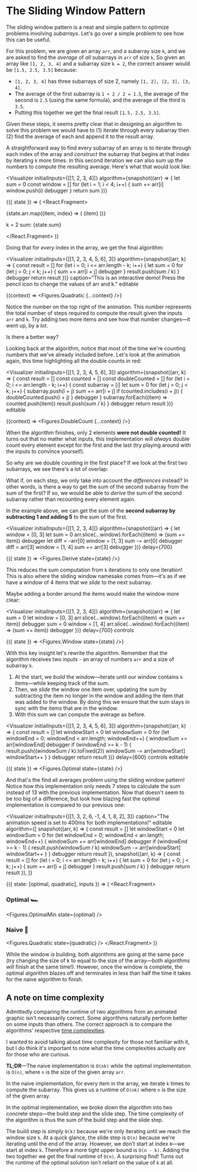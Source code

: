 
# The Sliding Window Pattern

The sliding window pattern is a neat and simple pattern to optimize problems involving _subarrays_. Let's go over a simple problem to see how this can be useful.

For this problem, we are given an array `arr`, and a subarray size `k`, and we are asked to find the _average_ of _all_ subarrays in `arr` of size `k`. So given an array like `[1, 2, 3, 4]` and a subarray size `k = 2`, the correct answer would be `[1.5, 2.5, 3.5]` because:

- `[1, 2, 3, 4]` has three subarrays of size 2, namely `[1, 2], [2, 3], [3, 4]`.
- The average of the first subarray is `1 + 2 / 2 = 1.5`, the average of the second is `2.5` (using the same formula), and the average of the third is `3.5`.
- Putting this together we get the final result `[1.5, 2.5, 3.5]`.

Given these steps, it seems pretty clear that in designing an algorithm to solve this problem we would have to (1) iterate through every subarray then (2) find the average of each and append it to the result array.

A straightforward way to find every subarray of an array is to iterate through each index of the array and _construct_ the subarray that begins at that index by iterating `k` more times. In this second iteration we can also sum up the numbers to compute the resulting average. Here's what that would look like:

<Visualizer
  initialInputs={[[1, 2, 3, 4]]}
  algorithm={snapshot((arr) => {
    let sum = 0
    const window = []
    for (let i = 1; i < 4; i++) {
      sum += arr[i]
      window.push(i)
      debugger
    }
    return sum
  })}
>
  {({ state }) => (
    <React.Fragment>
      <div className="flex w-full justify-center">
        {state.arr.map((item, index) => (
          <Item key={index} active={state.window.includes(index)}>
            {item}
          </Item>
        ))}
      </div>
      <p className="font-mono w-full text-center mt-4">
        k = 2 sum: {state.sum}
      </p>
    </React.Fragment>
  )}
</Visualizer>

Doing that for _every_ index in the array, we get the final algorithm:

<Visualizer
  initialInputs={[[1, 2, 3, 4, 5, 6], 3]}
  algorithm={snapshot((arr, k) => {
    const result = []
    for (let i = 0; i <= arr.length - k; i++) {
      let sum = 0
      for (let j = 0; j < k; j++) {
        sum += arr[i + j]
        debugger
      }
      result.push(sum / k)
    }
    debugger
    return result
  })}
  caption="This is an interactive demo! Press the pencil icon to change the values of arr and k."
  editable
>
  {(context) => <Figures.Quadratic {...context} />}
</Visualizer>

Notice the number on the top right of the animation. This number represents the total number of steps required to compute the result given the inputs `arr` and `k`. Try adding two more items and see how that number changes—it went up, by a _lot_.

Is there a better way?

Looking back at the algorithm, notice that most of the time we're counting numbers that we've already included before. Let's look at the animation again, this time highlighting all the double counts in red:

<Visualizer
  initialInputs={[[1, 2, 3, 4, 5, 6], 3]}
  algorithm={snapshot((arr, k) => {
    const result = []
    const counted = []
    const doubleCounted = []
    for (let i = 0; i <= arr.length - k; i++) {
      const subarray = [i]
      let sum = 0
      for (let j = 0; j < k; j++) {
        subarray.push(i + j)
        sum += arr[i + j]
        if (counted.includes(i + j)) {
          doubleCounted.push(i + j)
        }
        debugger
      }
      subarray.forEach((item) => counted.push(item))
      result.push(sum / k)
    }
    debugger
    return result
  })}
  editable
>
  {(context) => <Figures.DoubleCount {...context} />}
</Visualizer>

When the algorithm finishes, only 2 elements **were not double counted!** It turns out that no matter what inputs, this implementation will _always_ double count every element except for the first and the last (try playing around with the inputs to convince yourself).

So why are we double counting in the first place? If we look at the first two subarrays, we see there's a lot of overlap:

<Visualizer>
  <Figures.Comparison />
</Visualizer>

What if, on each step, we only take into account the _differences_ instead? In other words, is there a way to get the sum of the second subarray from the sum of the first? If so, we would be able to _derive_ the sum of the second subarray rather than recounting every element again.

In the example above, we can get the sum of the **second subarray by subtracting 1 and adding 5** to the sum of the first.

<Visualizer
  initialInputs={[[1, 2, 3, 4]]}
  algorithm={snapshot((arr) => {
    let window = [0, 3]
    let sum = 0
    arr.slice(...window).forEach((item) => (sum += item))
    debugger
    let diff = -arr[0]
    window = [1, 3]
    sum -= arr[0]
    debugger
    diff = arr[3]
    window = [1, 4]
    sum += arr[3]
    debugger
  })}
  delay={700}
>
  {({ state }) => <Figures.Derive state={state} />}
</Visualizer>

This reduces the sum computation from `k` iterations to only one iteration! This is also where the sliding window namesake comes from—it's as if we have a window of 4 items that we _slide_ to the next subarray.

Maybe adding a border around the items would make the window more clear:

<Visualizer
  initialInputs={[[1, 2, 3, 4]]}
  algorithm={snapshot((arr) => {
    let sum = 0
    let window = [0, 3]
    arr.slice(...window).forEach((item) => (sum += item))
    debugger
    sum = 0
    window = [1, 4]
    arr.slice(...window).forEach((item) => (sum += item))
    debugger
  })}
  delay={700}
  controls
>
  {({ state }) => <Figures.Window state={state} />}
</Visualizer>

With this key insight let's rewrite the algorithm. Remember that the algorithm receives two inputs - an array of numbers `arr` and a size of subarray `k`.

1. At the start, we _build_ the window—iterate until our window contains `k` items—while keeping track of the sum.
2. Then, we _slide_ the window one item over, updating the sum by subtracting the item no longer in the window and adding the item that was added to the window. By doing this we ensure that the sum stays in sync with the items that are in the window.
3. With this sum we can compute the average as before.

<Visualizer
  initialInputs={[[1, 2, 3, 4, 5, 6], 3]}
  algorithm={snapshot((arr, k) => {
    const result = []
    let windowStart = 0
    let windowSum = 0
    for (let windowEnd = 0; windowEnd < arr.length; windowEnd++) {
      windowSum += arr[windowEnd]
      debugger
      if (windowEnd >= k - 1) {
        result.push((windowSum / k).toFixed(2))
        windowSum -= arr[windowStart]
        windowStart++
      }
    }
    debugger
    return result
  })}
  delay={600}
  controls
  editable
>
  {({ state }) => <Figures.Optimal state={state} />}
</Visualizer>

And that's the find all averages problem using the sliding window pattern! Notice how this implementation only needs 7 steps to calculate the sum instead of 13 with the previous implementation. Now that doesn't seem to be too big of a difference, but look how blazing fast the optimal implementation is compared to our previous one:

<Visualizer
  initialInputs={[[1, 3, 2, 6, -1, 4, 1, 8, 2], 3]}
  caption="The animation speed is set to 400ms for both implementations!"
  editable
  algorithm={[
    snapshot((arr, k) => {
      const result = []
      let windowStart = 0
      let windowSum = 0
      for (let windowEnd = 0; windowEnd < arr.length; windowEnd++) {
        windowSum += arr[windowEnd]
        debugger
        if (windowEnd >= k - 1) {
          result.push(windowSum / k)
          windowSum -= arr[windowStart]
          windowStart++
        }
      }
      debugger
      return result
    }),
    snapshot((arr, k) => {
      const result = []
      for (let i = 0; i <= arr.length - k; i++) {
        let sum = 0
        for (let j = 0; j < k; j++) {
          sum += arr[i + j]
          debugger
        }
        result.push(sum / k)
      }
      debugger
      return result
    }),
  ]}
>
  {({ state: [optimal, quadratic], inputs }) => (
    <React.Fragment>
      <h3 className="text-gray-500 font-semibold text-center">Optimal 🏎</h3>
      <Figures.OptimalMin state={optimal} />
      <h3 className="text-gray-500 font-semibold text-center my-8">Naive 🐌</h3>
      <Figures.Quadratic state={quadratic} />
    </React.Fragment>
  )}
</Visualizer>

While the window is building, both algorithms are going at the same pace (try changing the size of k to equal to the size of the array—both algorithms will finish at the same time!). However, once the window is complete, the optimal algorithm blazes off and terminates in less than half the time it takes for the naive algorithm to finish.

## A note on time complexity

Admittedly comparing the runtime of two algorithms from an animated graphic isn't necessarily correct. Some algorithms naturally perform better on some inputs than others. The correct approach is to compare the algorithms' respective [time complexities](https://en.wikipedia.org/wiki/Time_complexity#:~:text=In%20computer%20science%2C%20the%20time,takes%20to%20run%20an%20algorithm.).

I wanted to avoid talking about time complexity for those not familiar with it, but I do think it's important to note what the time complexities actually _are_ for those who are curious.

**TL;DR**—The naive implementation is `O(nk)` while the optimal implementation is `O(n)`, where `n` is the size of the given array `arr`.

In the naive implementation, for every item in the array, we iterate `k` times to compute the subarray. This gives us a runtime of `O(nk)` where `n` is the size of the given array.

In the optimal implementation, we broke down the algorithm into two concrete steps—the build step and the slide step. The time complexity of the algorithm is thus the sum of the build step and the slide step.

The build step is simply `O(k)` because we're only iterating until we reach the window size `k`. At a quick glance, the slide step is `O(n)` because we're iterating until the end of the array. However, we don't start at index `0`—we start at index `k`. Therefore a more tight upper bound is `O(n - k)`. Adding the two together we get the final runtime of `O(n)`. A surprising find! Turns out the runtime of the optimal solution isn't reliant on the value of `k` at all.
